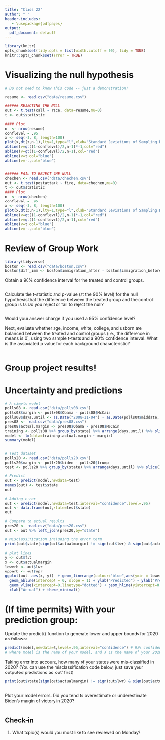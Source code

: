 ```yaml
---
title: "Class 22"
author: " "
header-includes:
   - \usepackage{pdfpages}
output:
  pdf_document: default
---
```


```r
library(knitr)
opts_chunk$set(tidy.opts = list(width.cutoff = 60), tidy = TRUE)
knitr::opts_chunk$set(error = TRUE)
```


# Visualizing the null hypothesis 

```r
# Do not need to know this code -- just a demonstration!

resume <- read.csv("data/resume.csv")

###### REJECTING THE NULL
out <- t.test(call ~ race, data=resume,mu=0)
t <- out$statistic

#### Plot
n  <- nrow(resume)
conflevel = .95
x <- seq(-8, 8, length=100)
plot(x,dt(x,n-1),lty=1,type="l",xlab="Standard Deviations of Sampling Distribution (Centered on 0)")
abline(v=qt((1-conflevel)/2,n-1)*-1,col="red")
abline(v=qt((1-conflevel)/2,n-1),col="red")
abline(v=t,col="blue")
abline(v=-t,col="blue")


###### FAIL TO REJECT THE NULL
chechen <- read.csv("data/chechen.csv")
out <- t.test(postattack ~ fire, data=chechen,mu=0)
t <- out$statistic
#### Plot
n  <- nrow(chechen)
conflevel = .95
x <- seq(-8, 8, length=100)
plot(x,dt(x,n-1),lty=1,type="l",xlab="Standard Deviations of Sampling Distribution (Centered on 0)")
abline(v=qt((1-conflevel)/2,n-1)*-1,col="red")
abline(v=qt((1-conflevel)/2,n-1),col="red")
abline(v=t,col="blue")
abline(v=-t,col="blue")
```

# Review of Group Work 

```r
library(tidyverse)
boston <- read.csv("data/boston.csv")
boston$diff_imm <- boston$immigration_after - boston$immigration_before
```

Obtain a 90% confidence interval for the treated and control groups. 

```r

```

Calculate the t-statistic and p-value (at the 90% level) for the null hypothesis that the difference between the treated group and the control group is 0. Do you reject or fail to reject the null?

```r

```

Would your answer change if you used a 95% confidence level?


Next, evaluate whether age, income, white, college, and usborn are balanced between the treated and control groups (i.e., the difference in means is 0), using two sample t-tests and a 90% confidence interval. What is the associated p value for each background characteristic?

```r


```

# Group project results!

# Uncertainty and predictions

```r
# A simple model
polls08 <- read.csv("data/polls08.csv")
polls08$margin <- polls08$Obama - polls08$McCain
polls08$days.until <- as.Date("2008-11-04") - as.Date(polls08$middate, "%m/%d/%y")
pres08 <- read.csv("data/pres08.csv")
pres08$actual.margin <- pres08$Obama - pres08$McCain
training <- polls08 %>% group_by(state) %>% arrange(days.until) %>% slice(1) %>% left_join(pres08,by="state")
model <- lm(data=training,actual.margin ~ margin)
summary(model)


# Test dataset
polls20 <- read.csv("data/polls20.csv")
polls20$margin <- polls20$biden - polls20$trump
test <- polls20 %>% group_by(state) %>% arrange(days.until) %>% slice(1)  %>% select(margin,state)

# Predict
out <- predict(model,newdata=test)
names(out) <- test$state
out

# Adding error
out <- predict(model,newdata=test,interval="confidence",level=.95)
out <- data.frame(out,state=test$state)
out

# Compare to actual results
pres20 <- read.csv("data/pres20.csv")
out <- out %>% left_join(pres20,by="state")

# Misclassification including the error term 
print(out$state[sign(out$actualmargin) != sign(out$lwr) & sign(out$actualmargin) != sign(out$upr)])
 
# plot lines
y <- out$fit
x <- out$actualmargin
lowerb <- out$lwr
upperb <- out$upr
ggplot(out, aes(x, y))  + geom_linerange(colour="blue",aes(ymin = lowerb, ymax = upperb)) + 
  geom_abline(intercept = 0, slope = 1) + ylab("Predicted") + ylab("Predicted") + 
  geom_vline(xintercept=0,linetype="dotted") + geom_hline(yintercept=0,linetype="dotted") + 
  xlab("Actual") + theme_minimal()


```




# (If time permits) With your prediction group:

Update the predict() function to generate lower and upper bounds for 2020 as follows: 

```r
predict(model,newdata=X,level=.95,interval="confidence") # 95% confidence interval
# where model is the name of your model, and X is the name of your 2020 prediction dataframe
```

Taking error into account, how many of your states were mis-classified in 2020? 
(You can use the misclassification code below, just save your outputed predictions as 'out' first)

```r

print(out$state[sign(out$actualmargin) != sign(out$lwr) & sign(out$actualmargin) != sign(out$upr)])
 
```

Plot your model errors. Did you tend to overestimate or underestimate Biden's margin of victory in 2020?

```r

```


## Check-in

1. What topic(s) would you most like to see reviewed on Monday? 

